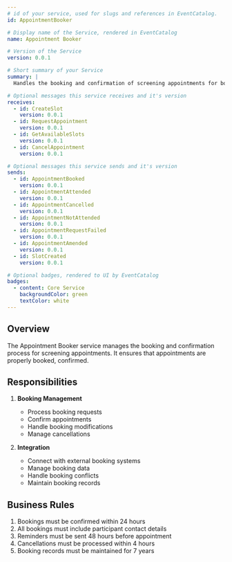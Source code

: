 ```yaml
---
# id of your service, used for slugs and references in EventCatalog.
id: AppointmentBooker

# Display name of the Service, rendered in EventCatalog
name: Appointment Booker

# Version of the Service
version: 0.0.1

# Short summary of your Service
summary: |
  Handles the booking and confirmation of screening appointments for both the participant and staff member.

# Optional messages this service receives and it's version
receives:
  - id: CreateSlot
    version: 0.0.1
  - id: RequestAppointment
    version: 0.0.1
  - id: GetAvailableSlots
    version: 0.0.1
  - id: CancelAppointment
    version: 0.0.1

# Optional messages this service sends and it's version
sends:
  - id: AppointmentBooked
    version: 0.0.1
  - id: AppointmentAttended
    version: 0.0.1
  - id: AppointmentCancelled
    version: 0.0.1
  - id: AppointmentNotAttended
    version: 0.0.1
  - id: AppointmentRequestFailed
    version: 0.0.1
  - id: AppointmentAmended
    version: 0.0.1
  - id: SlotCreated
    version: 0.0.1

# Optional badges, rendered to UI by EventCatalog
badges:
  - content: Core Service
    backgroundColor: green
    textColor: white
---
```


## Overview

The Appointment Booker service manages the booking and confirmation process for screening appointments. It ensures that appointments are properly booked, confirmed.

## Responsibilities

1. **Booking Management**

   - Process booking requests
   - Confirm appointments
   - Handle booking modifications
   - Manage cancellations

2. **Integration**
   - Connect with external booking systems
   - Manage booking data
   - Handle booking conflicts
   - Maintain booking records

## Business Rules

1. Bookings must be confirmed within 24 hours
2. All bookings must include participant contact details
3. Reminders must be sent 48 hours before appointment
4. Cancellations must be processed within 4 hours
5. Booking records must be maintained for 7 years

<NodeGraph />
